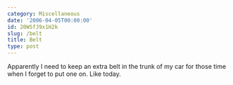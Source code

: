 ```yaml
---
category: Miscellaneous
date: '2006-04-05T00:00:00'
id: 20WSfJ9x1H2k
slug: /belt
title: Belt
type: post
---
```


Apparently I need to keep an extra belt in the trunk of my car for
those time when I forget to put one on. Like today.